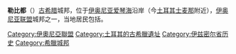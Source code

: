 {{Unreferenced|time=2021-03-15T07:11:09+00:00}}
'''勒比都'''（{{lang-grc|Λέβεδος}}）[[古希腊|古希腊]]城邦，位于[[伊奥尼亚|伊奥尼亚]][[爱琴海|爱琴海]]沿岸（今[[土耳其|土耳其]][[士麦那|士麦那]]附近），[[伊奥尼亚联盟|伊奥尼亚联盟]]城邦之一，当地居民包括{{le|卡里亚人|Carians}}。

{{伊奥尼亚联盟}}

[[Category:伊奧尼亞聯盟|Category:伊奧尼亞聯盟]]
[[Category:土耳其的古希臘遺址|Category:土耳其的古希臘遺址]]
[[Category:伊兹密尔省历史|Category:伊兹密尔省历史]]
[[Category:希臘城邦|Category:希臘城邦]]
